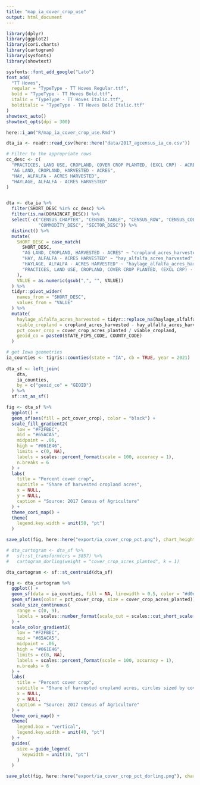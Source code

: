 ```yaml
---
title: "map_ia_cover_crop_use"
output: html_document
---
```


```r

library(dplyr)
library(ggplot2)
library(cori.charts)
library(cartogram)
library(sysfonts)
library(showtext)

sysfonts::font_add_google("Lato")
font_add(
  "TT Hoves",
  regular = "TypeType - TT Hoves Regular.ttf",
  bold = "TypeType - TT Hoves Bold.ttf",
  italic = "TypeType - TT Hoves Italic.ttf",
  bolditalic = "TypeType - TT Hoves Bold Italic.ttf"
)
showtext_auto()
showtext_opts(dpi = 300)

here::i_am("R/map_ia_cover_crop_use.Rmd")

```


```r

dta_ia <- readr::read_csv(here::here("data/2017_agcensus_ia_co.csv"))

```

```r

# Filter to the appropriate rows
cc_desc <- c(
  "PRACTICES, LAND USE, CROPLAND, COVER CROP PLANTED, (EXCL CRP) - ACRES",
  "AG LAND, CROPLAND, HARVESTED - ACRES",
  "HAY, ALFALFA - ACRES HARVESTED",
  "HAYLAGE, ALFALFA - ACRES HARVESTED"
)


dta <- dta_ia %>%
  filter(SHORT_DESC %in% cc_desc) %>%
  filter(is.na(DOMAINCAT_DESC)) %>%
  select(-c("CENSUS_CHAPTER", "CENSUS_TABLE", "CENSUS_ROW", "CENSUS_COLUMN",
            "COMMODITY_DESC", "SECTOR_DESC")) %>%
  distinct() %>%
  mutate(
    SHORT_DESC = case_match(
      SHORT_DESC,
      "AG LAND, CROPLAND, HARVESTED - ACRES" ~ "cropland_acres_harvested",
      "HAY, ALFALFA - ACRES HARVESTED" ~ "hay_alfalfa_acres_harvested",
      "HAYLAGE, ALFALFA - ACRES HARVESTED" ~ "haylage_alfalfa_acres_harvested",
      "PRACTICES, LAND USE, CROPLAND, COVER CROP PLANTED, (EXCL CRP) - ACRES" ~ "cover_crop_acres_planted"
    ),
    VALUE = as.numeric(gsub(",", "", VALUE))
  ) %>%
  tidyr::pivot_wider(
    names_from = "SHORT_DESC",
    values_from = "VALUE"
  ) %>%
  mutate(
    haylage_alfalfa_acres_harvested = tidyr::replace_na(haylage_alfalfa_acres_harvested, 0),
    viable_cropland = cropland_acres_harvested - hay_alfalfa_acres_harvested - haylage_alfalfa_acres_harvested,
    pct_cover_crop = cover_crop_acres_planted / viable_cropland,
    geoid_co = paste0(STATE_FIPS_CODE, COUNTY_CODE)
  )

```

```r

# get Iowa geometries
ia_counties <- tigris::counties(state = "IA", cb = TRUE, year = 2021)
  
dta_sf <- left_join(
    dta,
    ia_counties,
    by = c("geoid_co" = "GEOID")
  ) %>%
  sf::st_as_sf()

```

```r

fig <- dta_sf %>%
  ggplot() +
  geom_sf(aes(fill = pct_cover_crop), color = "black") +
  scale_fill_gradient2(
    low = "#F2FBEC", 
    mid = "#65ACA5",
    midpoint = .06,
    high = "#061E46",
    limits = c(0, NA),
    labels = scales::percent_format(scale = 100, accuracy = 1),
    n.breaks = 6
  ) +
  labs(
    title = "Percent cover crop",
    subtitle = "Share of harvested cropland acres",
    x = NULL,
    y = NULL,
    caption = "Source: 2017 Census of Agriculture"
  ) +
  theme_cori_map() +
  theme(
    legend.key.width = unit(50, "pt")
  )

save_plot(fig, here::here("export/ia_cover_crop_pct.png"), chart_height = 7.5)

```


```r

# dta_cartogram <- dta_sf %>%
#   sf::st_transform(crs = 3857) %>%
#   cartogram_dorling(weight = "cover_crop_acres_planted", k = 1)

dta_cartogram <- sf::st_centroid(dta_sf)

fig <- dta_cartogram %>%
  ggplot() +
  geom_sf(data = ia_counties, fill = NA, linewidth = 0.5, color = "#d0d2ce") +
  geom_sf(aes(color = pct_cover_crop, size = cover_crop_acres_planted)) +
  scale_size_continuous(
    range = c(0, 9),
    labels = scales::number_format(scale_cut = scales::cut_short_scale())
  ) +
  scale_color_gradient2(
    low = "#F2FBEC", 
    mid = "#65ACA5",
    midpoint = .06,
    high = "#061E46",
    limits = c(0, NA),
    labels = scales::percent_format(scale = 100, accuracy = 1),
    n.breaks = 6
  ) +
  labs(
    title = "Percent cover crop",
    subtitle = "Share of harvested cropland acres, circles sized by cover crop acreage",
    x = NULL,
    y = NULL,
    caption = "Source: 2017 Census of Agriculture"
  ) +
  theme_cori_map() +
  theme(
    legend.box = "vertical",
    legend.key.width = unit(40, "pt")
  ) +
  guides(
    size = guide_legend(
      keywidth = unit(10, "pt")
    )
  )

save_plot(fig, here::here("export/ia_cover_crop_pct_dorling.png"), chart_height = 8)

```
